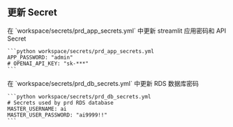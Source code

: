 ## 更新 Secret

<Steps>
  <Step title="Streamlit 应用密码和 API Secret">
    在 `workspace/secrets/prd_app_secrets.yml` 中更新 streamlit 应用密码和 API Secret

    ```python workspace/secrets/prd_app_secrets.yml
    APP_PASSWORD: "admin"
    # OPENAI_API_KEY: "sk-***"
    ```

  </Step>
  <Step title="RDS 数据库密码">
    在 `workspace/secrets/prd_db_secrets.yml` 中更新 RDS 数据库密码

    ```python workspace/secrets/prd_db_secrets.yml
    # Secrets used by prd RDS database
    MASTER_USERNAME: ai
    MASTER_USER_PASSWORD: "ai9999!!"
    ```

  </Step>
</Steps>